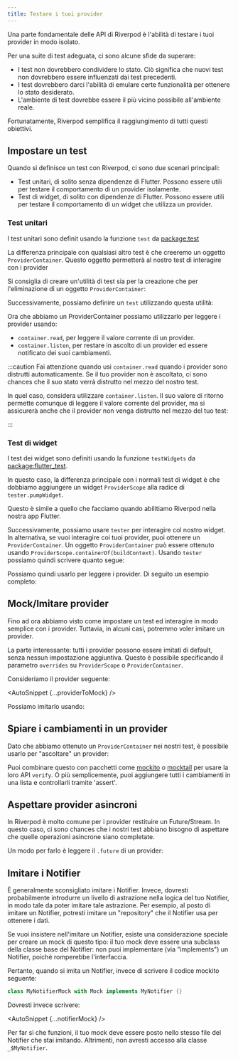 ```yaml
---
title: Testare i tuoi provider
---
```



Una parte fondamentale delle API di Riverpod è l'abilità di testare i tuoi provider in modo isolato.

Per una suite di test adeguata, ci sono alcune sfide da superare:

- I test non dovrebbero condividere lo stato. Ciò significa che nuovi test 
  non dovrebbero essere influenzati dai test precedenti.
- I test dovrebbero darci l'abilità di emulare certe funzionalità 
  per ottenere lo stato desiderato.
- L'ambiente di test dovrebbe essere il più vicino possibile all'ambiente reale.

Fortunatamente, Riverpod semplifica il raggiungimento di tutti questi obiettivi.

## Impostare un test

Quando si definisce un test con Riverpod, ci sono due scenari principali:

- Test unitari, di solito senza dipendenze di Flutter.
  Possono essere utili per testare il comportamento di un provider isolamente.
- Test di widget, di solito con dipendenze di Flutter.
  Possono essere utili per testare il comportamento di un widget che utilizza un provider.

### Test unitari

I test unitari sono definit usando la funzione `test` da [package:test](https://pub.dev/packages/test)

La differenza principale con qualsiasi altro test è che creeremo un oggetto
`ProviderContainer`. Questo oggetto permetterà al nostro test di interagire con i provider

Si consiglia di creare un'utilità di test sia per la creazione che per l'eliminazione 
di un oggetto `ProviderContainer`:

<AutoSnippet raw={createContainer} />

Successivamente, possiamo definire un `test` utilizzando questa utilità:

<AutoSnippet raw={unitTest} />

Ora che abbiamo un ProviderContainer possiamo utilizzarlo per leggere i provider usando:

- `container.read`, per leggere il valore corrente di un provider.
- `container.listen`, per restare in ascolto di un provider ed essere notificato dei suoi cambiamenti.

:::caution
Fai attenzione quando usi `container.read` quando i provider sono distrutti automaticamente.
Se il tuo provider non è ascoltato, ci sono chances che il suo stato verrà distrutto nel mezzo 
del nostro test.

In quel caso, considera utilizzare `container.listen`.
Il suo valore di ritorno permette comunque di leggere il valore corrente del provider, 
ma si assicurerà anche che il provider non venga distrutto nel mezzo del tuo test:

<AutoSnippet raw={autoDisposeListen} />
:::

### Test di widget

I test dei widget sono definiti usando la funzione `testWidgets` da [package:flutter_test](https://pub.dev/packages/flutter_test).

In questo caso, la differenza principale con i normali test di widget è che dobbiamo 
aggiungere un widget `ProviderScope` alla radice di `tester.pumpWidget`.

<AutoSnippet raw={widgetTest} />

Questo è simile a quello che facciamo quando abilitiamo Riverpod nella nostra app Flutter.

Successivamente, possiamo usare `tester` per interagire col nostro widget.
In alternativa, se vuoi interagire coi tuoi provider, puoi ottenere 
un `ProviderContainer`.
Un oggetto `ProviderContainer` può essere ottenuto usando `ProviderScope.containerOf(buildContext)`.
Usando `tester` possiamo quindi scrivere quanto segue:

<AutoSnippet raw={widgetContainerOf} />

Possiamo quindi usarlo per leggere i provider. Di seguito un esempio completo:

<AutoSnippet raw={fullWidgetTest} />

## Mock/Imitare provider

Fino ad ora abbiamo visto come impostare un test ed interagire in modo semplice con i provider.
Tuttavia, in alcuni casi, potremmo voler imitare un provider.

La parte interessante: tutti i provider possono essere imitati di default, senza nessun impostazione aggiuntiva. 
Questo è possibile specificando il parametro `overrides` su `ProviderScope` o `ProviderContainer`.

Consideriamo il provider seguente:

<AutoSnippet {...providerToMock} />

Possiamo imitarlo usando:

<AutoSnippet raw={mockProvider} />

## Spiare i cambiamenti in un provider

Dato che abbiamo ottenuto un `ProviderContainer` nei nostri test, è possibile 
usarlo per "ascoltare" un provider:

<AutoSnippet raw={listenProvider} />

Puoi combinare questo con pacchetti come [mockito](https://pub.dev/packages/mockito) o 
[mocktail](https://pub.dev/packages/mocktail) per usare la loro API `verify`.
O più semplicemente, puoi aggiungere tutti i cambiamenti in una lista e controllarli tramite 'assert'.

## Aspettare provider asincroni

In Riverpod è molto comune per i provider restituire un Future/Stream.
In questo caso, ci sono chances che i nostri test abbiano bisogno di aspettare che 
quelle operazioni asincrone siano completate.

Un modo per farlo è leggere il `.future` di un provider:

<AutoSnippet raw={awaitFuture} />

## Imitare i Notifier

È generalmente sconsigliato imitare i Notifier.
Invece, dovresti probabilmente introdurre un livello di astrazione nella logica del tuo 
Notifier, in modo tale da poter imitare tale astrazione.
Per esempio, al posto di imitare un Notifier, potresti imitare un "repository" 
che il Notifier usa per ottenere i dati.

Se vuoi insistere nell'imitare un Notifier, esiste una considerazione speciale 
per creare un mock di questo tipo: il tuo mock deve essere una subclass della classe 
base del Notifier: non puoi implementare (via "implements") un Notifier, poichè 
romperebbe l'interfaccia.

Pertanto, quando si imita un Notifier, invece di scrivere il codice mockito seguente:

```dart
class MyNotifierMock with Mock implements MyNotifier {}
```

Dovresti invece scrivere:

<AutoSnippet {...notifierMock} />

<When codegen={true}>

Per far sì che funzioni, il tuo mock deve essere posto nello stesso file del Notifier 
che stai imitando. Altrimenti, non avresti accesso alla classe `_$MyNotifier`.

</When>
